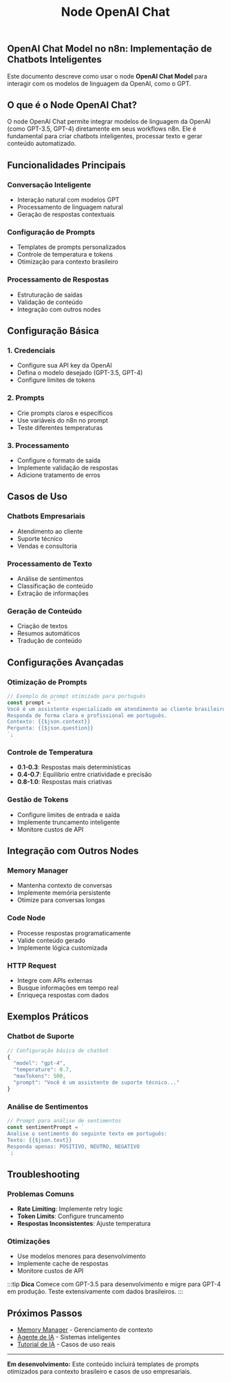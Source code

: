 ﻿---
sidebar_position: 2
title: "Node OpenAI Chat"
description: Como usar o node OpenAI Chat para conversação e processamento de texto
keywords: [n8n, openai, chat, gpt, conversa, texto, chatbot n8n, integração GPT, automação com IA]
---

## OpenAI Chat Model no n8n: Implementação de Chatbots Inteligentes

Este documento descreve como usar o node **OpenAI Chat Model** para interagir com os modelos de linguagem da OpenAI, como o GPT.

## O que é o Node OpenAI Chat?

O node OpenAI Chat permite integrar modelos de linguagem da OpenAI (como GPT-3.5, GPT-4) diretamente em seus workflows n8n. Ele é fundamental para criar chatbots inteligentes, processar texto e gerar conteúdo automatizado.

## Funcionalidades Principais

### Conversação Inteligente

- Interação natural com modelos GPT
- Processamento de linguagem natural
- Geração de respostas contextuais

### Configuração de Prompts

- Templates de prompts personalizados
- Controle de temperatura e tokens
- Otimização para contexto brasileiro

### Processamento de Respostas

- Estruturação de saídas
- Validação de conteúdo
- Integração com outros nodes

## Configuração Básica

### 1. Credenciais

- Configure sua API key da OpenAI
- Defina o modelo desejado (GPT-3.5, GPT-4)
- Configure limites de tokens

### 2. Prompts

- Crie prompts claros e específicos
- Use variáveis do n8n no prompt
- Teste diferentes temperaturas

### 3. Processamento

- Configure o formato de saída
- Implemente validação de respostas
- Adicione tratamento de erros

## Casos de Uso

### Chatbots Empresariais

- Atendimento ao cliente
- Suporte técnico
- Vendas e consultoria

### Processamento de Texto

- Análise de sentimentos
- Classificação de conteúdo
- Extração de informações

### Geração de Conteúdo

- Criação de textos
- Resumos automáticos
- Tradução de conteúdo

## Configurações Avançadas

### Otimização de Prompts

```javascript
// Exemplo de prompt otimizado para português
const prompt = `
Você é um assistente especializado em atendimento ao cliente brasileiro.
Responda de forma clara e profissional em português.
Contexto: {{$json.context}}
Pergunta: {{$json.question}}
`;
```

### Controle de Temperatura

- **0.1-0.3**: Respostas mais determinísticas
- **0.4-0.7**: Equilibrio entre criatividade e precisão
- **0.8-1.0**: Respostas mais criativas

### Gestão de Tokens

- Configure limites de entrada e saída
- Implemente truncamento inteligente
- Monitore custos de API

## Integração com Outros Nodes

### Memory Manager

- Mantenha contexto de conversas
- Implemente memória persistente
- Otimize para conversas longas

### Code Node

- Processe respostas programaticamente
- Valide conteúdo gerado
- Implemente lógica customizada

### HTTP Request

- Integre com APIs externas
- Busque informações em tempo real
- Enriqueça respostas com dados

## Exemplos Práticos

### Chatbot de Suporte

```javascript
// Configuração básica de chatbot
{
  "model": "gpt-4",
  "temperature": 0.7,
  "maxTokens": 500,
  "prompt": "Você é um assistente de suporte técnico..."
}
```

### Análise de Sentimentos

```javascript
// Prompt para análise de sentimentos
const sentimentPrompt = `
Analise o sentimento do seguinte texto em português:
Texto: {{$json.text}}
Responda apenas: POSITIVO, NEUTRO, NEGATIVO
`;
```

## Troubleshooting

### Problemas Comuns

- **Rate Limiting**: Implemente retry logic
- **Token Limits**: Configure truncamento
- **Respostas Inconsistentes**: Ajuste temperatura

### Otimizações

- Use modelos menores para desenvolvimento
- Implemente cache de respostas
- Monitore custos de API

:::tip **Dica**
Comece com GPT-3.5 para desenvolvimento e migre para GPT-4 em produção. Teste extensivamente com dados brasileiros.
:::

## Próximos Passos

- [Memory Manager](./memory-manager) - Gerenciamento de contexto
- [Agente de IA](./ai-agent) - Sistemas inteligentes
- [Tutorial de IA](../tutorial-ai) - Casos de uso reais

---

**Em desenvolvimento:** Este conteúdo incluirá templates de prompts otimizados para contexto brasileiro e casos de uso empresariais.
